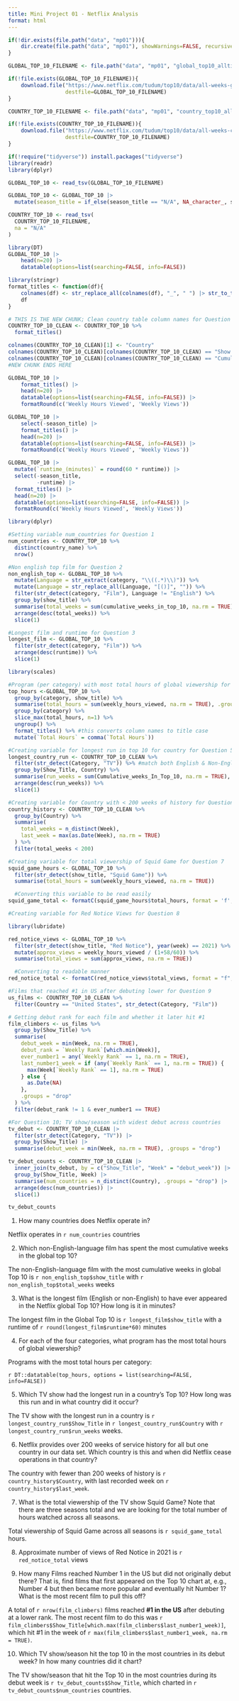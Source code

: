 ```yaml
---
title: Mini Project 01 - Netflix Analysis
format: html
---
```


```r
if(!dir.exists(file.path("data", "mp01"))){
    dir.create(file.path("data", "mp01"), showWarnings=FALSE, recursive=TRUE)
}

GLOBAL_TOP_10_FILENAME <- file.path("data", "mp01", "global_top10_alltime.csv")

if(!file.exists(GLOBAL_TOP_10_FILENAME)){
    download.file("https://www.netflix.com/tudum/top10/data/all-weeks-global.tsv", 
                  destfile=GLOBAL_TOP_10_FILENAME)
}

COUNTRY_TOP_10_FILENAME <- file.path("data", "mp01", "country_top10_alltime.csv")

if(!file.exists(COUNTRY_TOP_10_FILENAME)){
    download.file("https://www.netflix.com/tudum/top10/data/all-weeks-countries.tsv", 
                  destfile=COUNTRY_TOP_10_FILENAME)
}

if(!require("tidyverse")) install.packages("tidyverse")
library(readr)
library(dplyr)

GLOBAL_TOP_10 <- read_tsv(GLOBAL_TOP_10_FILENAME)

GLOBAL_TOP_10 <- GLOBAL_TOP_10 |>
  mutate(season_title = if_else(season_title == "N/A", NA_character_, season_title))

COUNTRY_TOP_10 <- read_tsv(
  COUNTRY_TOP_10_FILENAME,
  na = "N/A"
)

library(DT)
GLOBAL_TOP_10 |> 
    head(n=20) |>
    datatable(options=list(searching=FALSE, info=FALSE))

library(stringr)
format_titles <- function(df){
    colnames(df) <- str_replace_all(colnames(df), "_", " ") |> str_to_title()
    df
}

# THIS IS THE NEW CHUNK; Clean country table column names for Question 5 and interactive tables
COUNTRY_TOP_10_CLEAN <- COUNTRY_TOP_10 %>% 
  format_titles()

colnames(COUNTRY_TOP_10_CLEAN)[1] <- "Country"
colnames(COUNTRY_TOP_10_CLEAN)[colnames(COUNTRY_TOP_10_CLEAN) == "Show Title"] <- "Show_Title"
colnames(COUNTRY_TOP_10_CLEAN)[colnames(COUNTRY_TOP_10_CLEAN) == "Cumulative Weeks In Top 10"] <- "Cumulative_weeks_In_Top_10"
#NEW CHUNK ENDS HERE

GLOBAL_TOP_10 |> 
    format_titles() |>
    head(n=20) |>
    datatable(options=list(searching=FALSE, info=FALSE)) |>
    formatRound(c('Weekly Hours Viewed', 'Weekly Views'))

GLOBAL_TOP_10 |> 
    select(-season_title) |>
    format_titles() |>
    head(n=20) |>
    datatable(options=list(searching=FALSE, info=FALSE)) |>
    formatRound(c('Weekly Hours Viewed', 'Weekly Views'))

GLOBAL_TOP_10 |>
  mutate(`runtime_(minutes)` = round(60 * runtime)) |>
  select(-season_title,
         -runtime) |>
  format_titles() |>
  head(n=20) |>
  datatable(options=list(searching=FALSE, info=FALSE)) |>
  formatRound(c('Weekly Hours Viewed', 'Weekly Views'))

library(dplyr)

#Setting variable num_countries for Question 1
num_countries <- COUNTRY_TOP_10 %>%
  distinct(country_name) %>%
  nrow()

#Non english top film for Question 2
non_english_top <- GLOBAL_TOP_10 %>%
  mutate(Language = str_extract(category, "\\((.*)\\)")) %>%
  mutate(Language = str_replace_all(Language, "[()]", "")) %>%
  filter(str_detect(category, "Film"), Language != "English") %>%
  group_by(show_title) %>%
  summarise(total_weeks = sum(cumulative_weeks_in_top_10, na.rm = TRUE)) %>%
  arrange(desc(total_weeks)) %>%
  slice(1)

#Longest film and runtime for Question 3
longest_film <- GLOBAL_TOP_10 %>%
  filter(str_detect(category, "Film")) %>%
  arrange(desc(runtime)) %>%
  slice(1)

library(scales)

#Program (per category) with most total hours of global viewership for Question 4
top_hours <-GLOBAL_TOP_10 %>%
  group_by(category, show_title) %>%
  summarise(total_hours = sum(weekly_hours_viewed, na.rm = TRUE), .groups = "drop") %>%
  group_by(category) %>%
  slice_max(total_hours, n=1) %>%
  ungroup() %>%
  format_titles() %>% #this converts column names to title case
  mutate(`Total Hours` = comma(`Total Hours`))

#Creating variable for longest run in top 10 for country for Question 5
longest_country_run <- COUNTRY_TOP_10_CLEAN %>% 
  filter(str_detect(Category, "TV")) %>% #match both English & Non-English TV
  group_by(Show_Title, Country) %>%
  summarise(run_weeks = sum(Cumulative_weeks_In_Top_10, na.rm = TRUE), .groups = "drop") %>%
  arrange(desc(run_weeks)) %>%
  slice(1)

#Creating variable for Country with < 200 weeks of history for Question 6
country_history <- COUNTRY_TOP_10_CLEAN %>%
  group_by(Country) %>%
  summarise(
    total_weeks = n_distinct(Week),
    last_week = max(as.Date(Week), na.rm = TRUE)
  ) %>%
  filter(total_weeks < 200)

#Creating variable for total viewership of Squid Game for Question 7
squid_game_hours <- GLOBAL_TOP_10 %>%
  filter(str_detect(show_title, "Squid Game")) %>%
  summarise(total_hours = sum(weekly_hours_viewed, na.rm = TRUE))

  #Converting this variable to be read easily
squid_game_total <- formatC(squid_game_hours$total_hours, format = 'f', big.mark = ",", digits = 0)

#Creating variable for Red Notice Views for Question 8

library(lubridate)

red_notice_views <- GLOBAL_TOP_10 %>%
  filter(str_detect(show_title, "Red Notice"), year(week) == 2021) %>%
  mutate(approx_views = weekly_hours_viewed / (1+58/60)) %>%
  summarise(total_views = sum(approx_views, na.rm = TRUE))

  #Converting to readable manner
red_notice_total <- formatC(red_notice_views$total_views, format = "f", big.mark = ",", digits = 0)

#Films that reached #1 in US after debuting lower for Question 9
us_films <- COUNTRY_TOP_10_CLEAN %>%
  filter(Country == "United States", str_detect(Category, "Film"))

# Getting debut rank for each film and whether it later hit #1
film_climbers <- us_films %>%
  group_by(Show_Title) %>%
  summarise(
    debut_week = min(Week, na.rm = TRUE),
    debut_rank = `Weekly Rank`[which.min(Week)],
    ever_number1 = any(`Weekly Rank` == 1, na.rm = TRUE),
    last_number1_week = if (any(`Weekly Rank` == 1, na.rm = TRUE)) {
      max(Week[`Weekly Rank` == 1], na.rm = TRUE)
    } else {
      as.Date(NA)
    },
    .groups = "drop"
  ) %>%
  filter(debut_rank != 1 & ever_number1 == TRUE)

#For Question 10; TV show/season with widest debut across countries
tv_debut <- COUNTRY_TOP_10_CLEAN |>
  filter(str_detect(Category, "TV")) |>
  group_by(Show_Title) |>
  summarise(debut_week = min(Week, na.rm = TRUE), .groups = "drop")

tv_debut_counts <- COUNTRY_TOP_10_CLEAN |>
  inner_join(tv_debut, by = c("Show_Title", "Week" = "debut_week")) |>
  group_by(Show_Title, Week) |>
  summarise(num_countries = n_distinct(Country), .groups = "drop") |>
  arrange(desc(num_countries)) |>
  slice(1)

tv_debut_counts
```

1. How many countries does Netflix operate in?

Netflix operates in `r num_countries` countries

2. Which non-English-language film has spent the most cumulative weeks in the global top 10?

The non-English-language film with the most cumulative weeks in global Top 10 is `r non_english_top$show_title` with `r non_english_top$total_weeks` weeks

3. What is the longest film (English or non-English) to have ever appeared in the Netflix global Top 10? How long is it in minutes?

The longest film in the Global Top 10 is `r longest_film$show_title` with a runtime of `r round(longest_film$runtime*60)` minutes

4. For each of the four categories, what program has the most total hours of global viewership?

Programs with the most total hours per category:

`r DT::datatable(top_hours, options = list(searching=FALSE, info=FALSE))`

5. Which TV show had the longest run in a country's Top 10? How long was this run and in what country did it occur?

The TV show with the longest run in a country is `r longest_country_run$Show_Title` in `r longest_country_run$Country` with `r longest_country_run$run_weeks` weeks.

6. Netflix provides over 200 weeks of service history for all but one country in our data set. Which country is this and when did Netflix cease operations in that country?

The country with fewer than 200 weeks of history is
`r country_history$Country`, with last recorded week on `r country_history$last_week`.

7. What is the total viewership of the TV show Squid Game? Note that there are three seasons total and we are looking for the total number of hours watched across all seasons.

Total viewership of Squid Game across all seasons is `r squid_game_total` hours.

8. Approximate number of views of Red Notice in 2021 is
`r red_notice_total` views

9. How many Films reached Number 1 in the US but did not originally debut there? That is, find films that first appeared on the Top 10 chart at, e.g., Number 4 but then became more popular and eventually hit Number 1? What is the most recent film to pull this off?

A total of `r nrow(film_climbers)` films reached **#1 in the US** after debuting at a lower rank. The most recent film to do this was `r film_climbers$Show_Title[which.max(film_climbers$last_number1_week)]`,
which hit #1 in the week of `r max(film_climbers$last_number1_week, na.rm = TRUE)`.

10. Which TV show/season hit the top 10 in the most countries in its debut week? In how many countries did it chart?

The TV show/season that hit the Top 10 in the most countries during its debut week is
`r tv_debut_counts$Show_Title`, which charted in `r tv_debut_counts$num_countries` countries.

